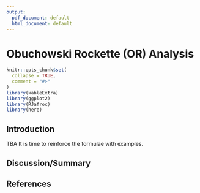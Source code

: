 ```yaml
---
output:
  pdf_document: default
  html_document: default
---
```

# Obuchowski Rockette (OR) Analysis {#ORAnalysisCodingExamples}

```r
knitr::opts_chunk$set(
  collapse = TRUE,
  comment = "#>"
)
library(kableExtra)
library(ggplot2)
library(RJafroc)
library(here)
```

## Introduction
TBA
It is time to reinforce the formulae with examples.

## Discussion/Summary


## References  

